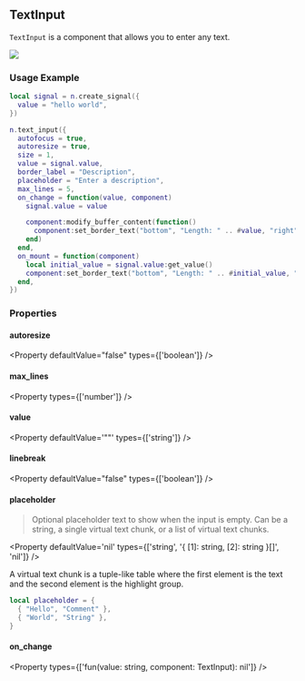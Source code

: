 

## TextInput

`TextInput` is a component that allows you to enter any text.

![](/gifs/text-input-1.gif)

### Usage Example

```lua
local signal = n.create_signal({
  value = "hello world",
})

n.text_input({
  autofocus = true,
  autoresize = true,
  size = 1,
  value = signal.value,
  border_label = "Description",
  placeholder = "Enter a description",
  max_lines = 5,
  on_change = function(value, component)
    signal.value = value

    component:modify_buffer_content(function()
      component:set_border_text("bottom", "Length: " .. #value, "right")
    end)
  end,
  on_mount = function(component)
    local initial_value = signal.value:get_value()
    component:set_border_text("bottom", "Length: " .. #initial_value, "right")
  end,
})

```

### Properties

#### autoresize

<Property
  defaultValue="false"
  types={['boolean']}
/>

#### max_lines

<Property
  types={['number']}
/>

#### value

<Property
  defaultValue='""'
  types={['string']}
/>

#### linebreak

<Property 
  defaultValue="false"
  types={['boolean']}
/>

#### placeholder

> Optional placeholder text to show when the input is empty.
> Can be a string, a single virtual text chunk, or a list of virtual text chunks.

<Property
  defaultValue='nil'
  types={['string', '{ [1]: string, [2]: string }[]', 'nil']}
/>

A virtual text chunk is a tuple-like table where the first element
is the text and the second element is the highlight group.

```lua
local placeholder = {
  { "Hello", "Comment" },
  { "World", "String" },
}
```

#### on_change

<Property
  types={['fun(value: string, component: TextInput): nil']}
/>

